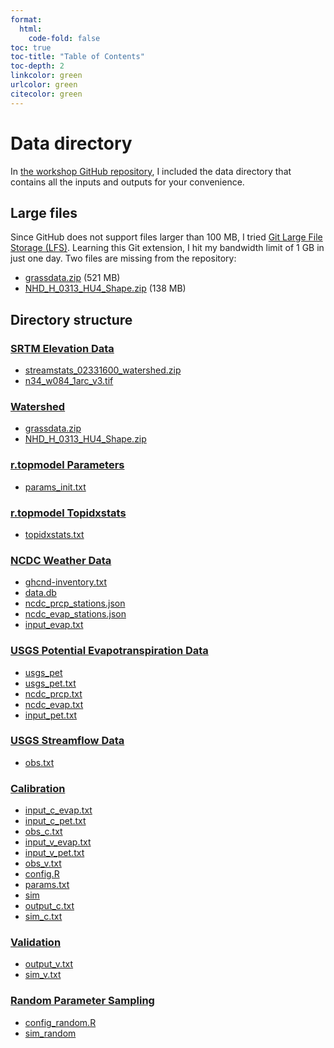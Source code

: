 ```yaml
---
format:
  html:
    code-fold: false
toc: true
toc-title: "Table of Contents"
toc-depth: 2
linkcolor: green
urlcolor: green
citecolor: green
---
```


# Data directory

In [the workshop GitHub repository](https://github.com/HuidaeCho/nsf-pose-2025-r.topmodel-workshop), I included the data directory that contains all the inputs and outputs for your convenience.

## Large files

Since GitHub does not support files larger than 100 MB, I tried [Git Large File Storage (LFS)](https://git-lfs.github.com/). Learning this Git extension, I hit my bandwidth limit of 1 GB in just one day. Two files are missing from the repository:

- [grassdata.zip](https://workshop.isnew.info/nsf-pose-2025-r.topmodel/data/grassdata.zip) (521 MB)
- [NHD_H_0313_HU4_Shape.zip](https://workshop.isnew.info/nsf-pose-2025-r.topmodel/data/NHD_H_0313_HU4_Shape.zip) (138 MB)

## Directory structure

### [SRTM Elevation Data](data-directory.qmd)

- [streamstats_02331600_watershed.zip](https://github.com/HuidaeCho/nsf-pose-2025-r.topmodel-workshop/raw/master/data/streamstats_02331600_watershed.zip)
- [n34_w084_1arc_v3.tif](https://github.com/HuidaeCho/nsf-pose-2025-r.topmodel-workshop/raw/master/data/n34_w084_1arc_v3.tif)

### [Watershed](watershed.qmd)

- [grassdata.zip](https://workshop.isnew.info/nsf-pose-2025-r.topmodel/data/grassdata.zip)
- [NHD_H_0313_HU4_Shape.zip](https://workshop.isnew.info/nsf-pose-2025-r.topmodel/data/NHD_H_0313_HU4_Shape.zip)

### [r.topmodel Parameters](r.topmodel-parameters.qmd)

- [params_init.txt](https://github.com/HuidaeCho/nsf-pose-2025-r.topmodel-workshop/raw/master/data/params_init.txt)

### [r.topmodel Topidxstats](r.topmodel-topidxstats.qmd)

- [topidxstats.txt](https://github.com/HuidaeCho/nsf-pose-2025-r.topmodel-workshop/raw/master/data/topidxstats.txt)

### [NCDC Weather Data](ncdc-weather-data.qmd)

- [ghcnd-inventory.txt](https://github.com/HuidaeCho/nsf-pose-2025-r.topmodel-workshop/raw/master/data/ghcnd-inventory.txt)
- [data.db](https://github.com/HuidaeCho/nsf-pose-2025-r.topmodel-workshop/raw/master/data/data.db)
- [ncdc_prcp_stations.json](https://github.com/HuidaeCho/nsf-pose-2025-r.topmodel-workshop/raw/master/data/ncdc_prcp_stations.json)
- [ncdc_evap_stations.json](https://github.com/HuidaeCho/nsf-pose-2025-r.topmodel-workshop/raw/master/data/ncdc_evap_stations.json)
- [input_evap.txt](https://github.com/HuidaeCho/nsf-pose-2025-r.topmodel-workshop/raw/master/data/input_evap.txt)

### [USGS Potential Evapotranspiration Data](usgs-potential-evapotranspiration-data.qmd)

- [usgs_pet](https://github.com/HuidaeCho/nsf-pose-2025-r.topmodel-workshop/raw/master/data/usgs_pet)
- [usgs_pet.txt](https://github.com/HuidaeCho/nsf-pose-2025-r.topmodel-workshop/raw/master/data/usgs_pet.txt)
- [ncdc_prcp.txt](https://github.com/HuidaeCho/nsf-pose-2025-r.topmodel-workshop/raw/master/data/ncdc_prcp.txt)
- [ncdc_evap.txt](https://github.com/HuidaeCho/nsf-pose-2025-r.topmodel-workshop/raw/master/data/ncdc_evap.txt)
- [input_pet.txt](https://github.com/HuidaeCho/nsf-pose-2025-r.topmodel-workshop/raw/master/data/input_pet.txt)

### [USGS Streamflow Data](usgs-streamflow-data.qmd)

- [obs.txt](https://github.com/HuidaeCho/nsf-pose-2025-r.topmodel-workshop/raw/master/data/obs.txt)

### [Calibration](calibration.qmd)

- [input_c_evap.txt](https://github.com/HuidaeCho/nsf-pose-2025-r.topmodel-workshop/raw/master/data/input_c_evap.txt)
- [input_c_pet.txt](https://github.com/HuidaeCho/nsf-pose-2025-r.topmodel-workshop/raw/master/data/input_c_pet.txt)
- [obs_c.txt](https://github.com/HuidaeCho/nsf-pose-2025-r.topmodel-workshop/raw/master/data/obs_c.txt)
- [input_v_evap.txt](https://github.com/HuidaeCho/nsf-pose-2025-r.topmodel-workshop/raw/master/data/input_v_evap.txt)
- [input_v_pet.txt](https://github.com/HuidaeCho/nsf-pose-2025-r.topmodel-workshop/raw/master/data/input_v_pet.txt)
- [obs_v.txt](https://github.com/HuidaeCho/nsf-pose-2025-r.topmodel-workshop/raw/master/data/obs_v.txt)
- [config.R](https://github.com/HuidaeCho/nsf-pose-2025-r.topmodel-workshop/raw/master/data/config.R)
- [params.txt](https://github.com/HuidaeCho/nsf-pose-2025-r.topmodel-workshop/raw/master/data/params.txt)
- [sim](https://github.com/HuidaeCho/nsf-pose-2025-r.topmodel-workshop/raw/master/data/sim)
- [output_c.txt](https://github.com/HuidaeCho/nsf-pose-2025-r.topmodel-workshop/raw/master/data/output_c.txt)
- [sim_c.txt](https://github.com/HuidaeCho/nsf-pose-2025-r.topmodel-workshop/raw/master/data/sim_c.txt)

### [Validation](validation.qmd)

- [output_v.txt](https://github.com/HuidaeCho/nsf-pose-2025-r.topmodel-workshop/raw/master/data/output_v.txt)
- [sim_v.txt](https://github.com/HuidaeCho/nsf-pose-2025-r.topmodel-workshop/raw/master/data/sim_v.txt)

### [Random Parameter Sampling](random-parameter-sampling.qmd)

- [config_random.R](https://github.com/HuidaeCho/nsf-pose-2025-r.topmodel-workshop/raw/master/data/config_random.R)
- [sim_random](https://github.com/HuidaeCho/nsf-pose-2025-r.topmodel-workshop/raw/master/data/sim_random)